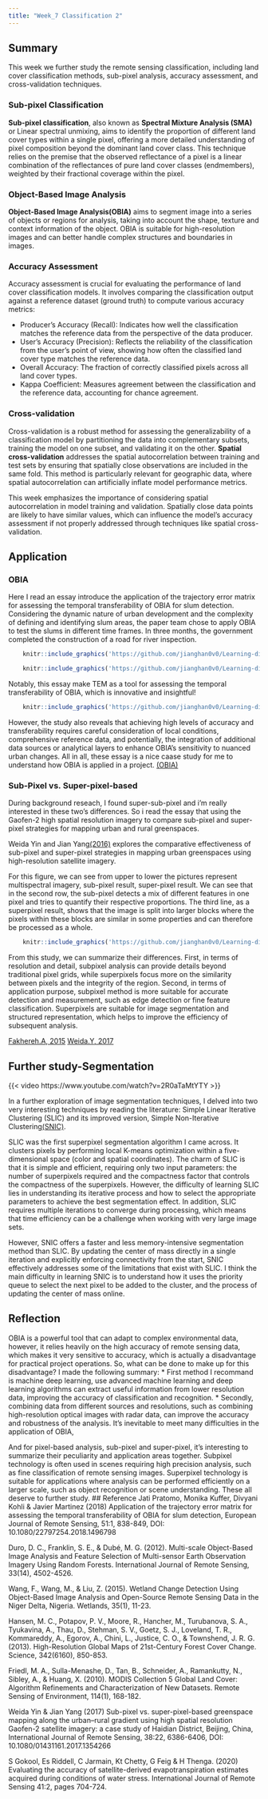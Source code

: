 ```yaml
---
title: "Week_7 Classification 2"
---
```


## Summary

This week we further study the remote sensing classification, including land cover classification methods, sub-pixel analysis, accuracy assessment, and cross-validation techniques.

### Sub-pixel Classification

**Sub-pixel classification**, also known as **Spectral Mixture Analysis (SMA)** or Linear spectral unmixing, aims to identify the proportion of different land cover types within a single pixel, offering a more detailed understanding of pixel composition beyond the dominant land cover class. This technique relies on the premise that the observed reflectance of a pixel is a linear combination of the reflectances of pure land cover classes (endmembers), weighted by their fractional coverage within the pixel.

### Object-Based Image Analysis
**Object-Based Image Analysis(OBIA)** aims to segment image into a series of objects or regions for analysis, taking into account the shape, texture and context information of the object. OBIA is suitable for high-resolution images and can better handle complex structures and boundaries in images.

### Accuracy Assessment 

Accuracy assessment is crucial for evaluating the performance of land cover classification models. It involves comparing the classification output against a reference dataset (ground truth) to compute various accuracy metrics:

* Producer's Accuracy (Recall): Indicates how well the classification matches the reference data from the perspective of the data producer.
* User's Accuracy (Precision): Reflects the reliability of the classification from the user's point of view, showing how often the classified land cover type matches the reference data.
* Overall Accuracy: The fraction of correctly classified pixels across all land cover types.
* Kappa Coefficient: Measures agreement between the classification and the reference data, accounting for chance agreement.

### Cross-validation 

Cross-validation is a robust method for assessing the generalizability of a classification model by partitioning the data into complementary subsets, training the model on one subset, and validating it on the other. **Spatial cross-validation** addresses the spatial autocorrelation between training and test sets by ensuring that spatially close observations are included in the same fold. This method is particularly relevant for geographic data, where spatial autocorrelation can artificially inflate model performance metrics.

This week emphasizes the importance of considering spatial autocorrelation in model training and validation. Spatially close data points are likely to have similar values, which can influence the model's accuracy assessment if not properly addressed through techniques like spatial cross-validation.

## Application
### OBIA
Here I read an essay introduce the application of the trajectory error matrix for assessing the temporal transferability of OBIA for slum detection.
Considering the dynamic nature of urban development and the complexity of defining and identifying slum areas, the paper team chose to apply OBIA to test the slums in different time frames. In three months, the government completed the construction of a road for river inspection.
```r
    knitr::include_graphics('https://github.com/jianghan0v0/Learning-diary-han-jiang/raw/main/images/wk7-5.jpg')
```
```r
    knitr::include_graphics('https://github.com/jianghan0v0/Learning-diary-han-jiang/raw/main/images/wk7-4.jpg')
```

Notably, this essay make TEM as a tool for assessing the temporal transferability of OBIA, which is innovative and insightful!
```r
    knitr::include_graphics('https://github.com/jianghan0v0/Learning-diary-han-jiang/raw/main/images/wk7-7.jpg')
```
However, the study also reveals that achieving high levels of accuracy and transferability requires careful consideration of local conditions, comprehensive reference data, and potentially, the integration of additional data sources or analytical layers to enhance OBIA's sensitivity to nuanced urban changes. All in all, these essay is a nice caase study for me to understand how OBIA is applied in a project. [(OBIA)](https://doi.org/10.1080/22797254.2018.1496798)


### Sub-Pixel vs. Super-pixel-based
During background reseach, I found super-sub-pixel and i'm really interested in these two's differences. So i read the essay that  using the Gaofen-2 high spatial resolution imagery to compare sub-pixel and super-pixel strategies for mapping urban and rural greenspaces. 

Weida Yin and Jian Yang[(2016)](https://www.tandfonline.com/doi/figure/10.1080/01431161.2017.1354266?scroll=top&needAccess=true) explores the comparative effectiveness of sub-pixel and super-pixel strategies in mapping urban greenspaces using high-resolution satellite imagery. 

For this figure, we can see from upper to lower the pictures represent multispectral imagery, sub-pixel result, super-pixel result. We can see that in the second row, the sub-pixel detects a mix of different features in one pixel and tries to quantify their respective proportions. The third line, as a superpixel result, shows that the image is split into larger blocks where the pixels within these blocks are similar in some properties and can therefore be processed as a whole.
```r
    knitr::include_graphics('https://github.com/jianghan0v0/Learning-diary-han-jiang/raw/main/images/wk7-8.jpg')
```

From this study, we can summarize their differences.
First, in terms of resolution and detail, subpixel analysis can provide details beyond traditional pixel grids, while superpixels focus more on the similarity between pixels and the integrity of the region.
Second, in terms of application purpose, subpixel method is more suitable for accurate detection and measurement, such as edge detection or fine feature classification. Superpixels are suitable for image segmentation and structured representation, which helps to improve the efficiency of subsequent analysis.

[Fakhereh.A, 2015](https://www.tandfonline.com/doi/epdf/10.1080/19479832.2015.1055834?needAccess=true)
[Weida.Y, 2017](https://www.tandfonline.com/doi/full/10.1080/01431161.2017.1354266)


## Further study-Segmentation

{{< video https://www.youtube.com/watch?v=2R0aTaMtYTY >}}

In a further exploration of image segmentation techniques, I delved into two very interesting techniques by reading the literature: Simple Linear Iterative Clustering (SLIC) and its improved version, Simple Non-Iterative Clustering[(SNIC)](https://openaccess.thecvf.com/content_cvpr_2017/papers/Achanta_Superpixels_and_Polygons_CVPR_2017_paper.pdf).

SLIC was the first superpixel segmentation algorithm I came across. It clusters pixels by performing local K-means optimization within a five-dimensional space (color and spatial coordinates). The charm of SLIC is that it is simple and efficient, requiring only two input parameters: the number of superpixels required and the compactness factor that controls the compactness of the superpixels. However, the difficulty of learning SLIC lies in understanding its iterative process and how to select the appropriate parameters to achieve the best segmentation effect. In addition, SLIC requires multiple iterations to converge during processing, which means that time efficiency can be a challenge when working with very large image sets.

However, SNIC offers a faster and less memory-intensive segmentation method than SLIC. By updating the center of mass directly in a single iteration and explicitly enforcing connectivity from the start, SNIC effectively addresses some of the limitations that exist with SLIC. I think the main difficulty in learning SNIC is to understand how it uses the priority queue to select the next pixel to be added to the cluster, and the process of updating the center of mass online.

## Reflection
OBIA is a powerful tool that can adapt to complex environmental data, however, it relies heavily on the high accuracy of remote sensing data, which makes it very sensitive to accuracy, which is actually a disadvantage for practical project operations. So, what can be done to make up for this disadvantage? I made the following summary: 
* First method I recommand is machine deep learning, use advanced machine learning and deep learning algorithms can extract useful information from lower resolution data, improving the accuracy of classification and recognition. 
* Secondly, combining data from different sources and resolutions, such as combining high-resolution optical images with radar data, can improve the accuracy and robustness of the analysis. It's inevitable to meet many difficulties in the application of OBIA, 

And for pixel-based analysis, sub-pixel and super-pixel, it's interesting to summarize their peculiarity and application areas together. Subpixel technology is often used in scenes requiring high precision analysis, such as fine classification of remote sensing images. Superpixel technology is suitable for applications where analysis can be performed efficiently on a larger scale, such as object recognition or scene understanding. These all deserve to further study.
## Reference
Jati Pratomo, Monika Kuffer, Divyani Kohli & Javier Martinez (2018) Application of the trajectory error matrix for assessing the temporal transferability of OBIA for slum detection, European Journal of Remote Sensing, 51:1, 838-849, DOI: 10.1080/22797254.2018.1496798

Duro, D. C., Franklin, S. E., & Dubé, M. G. (2012). Multi-scale Object-Based Image Analysis and Feature Selection of Multi-sensor Earth Observation Imagery Using Random Forests. International Journal of Remote Sensing, 33(14), 4502-4526.

Wang, F., Wang, M., & Liu, Z. (2015). Wetland Change Detection Using Object-Based Image Analysis and Open-Source Remote Sensing Data in the Niger Delta, Nigeria. Wetlands, 35(1), 11-23.

Hansen, M. C., Potapov, P. V., Moore, R., Hancher, M., Turubanova, S. A., Tyukavina, A., Thau, D., Stehman, S. V., Goetz, S. J., Loveland, T. R., Kommareddy, A., Egorov, A., Chini, L., Justice, C. O., & Townshend, J. R. G. (2013). High-Resolution Global Maps of 21st-Century Forest Cover Change. Science, 342(6160), 850-853.

Friedl, M. A., Sulla-Menashe, D., Tan, B., Schneider, A., Ramankutty, N., Sibley, A., & Huang, X. (2010). MODIS Collection 5 Global Land Cover: Algorithm Refinements and Characterization of New Datasets. Remote Sensing of Environment, 114(1), 168-182.

Weida Yin & Jian Yang (2017) Sub-pixel vs. super-pixel-based greenspace mapping along the urban–rural gradient using high spatial resolution Gaofen-2 satellite imagery: a case study of Haidian District, Beijing, China, International Journal of Remote Sensing, 38:22, 6386-6406, DOI: 10.1080/01431161.2017.1354266

S Gokool, Es Riddell, C Jarmain, Kt Chetty, G Feig & H Thenga. (2020) Evaluating the accuracy of satellite-derived evapotranspiration estimates acquired during conditions of water stress. International Journal of Remote Sensing 41:2, pages 704-724. 
